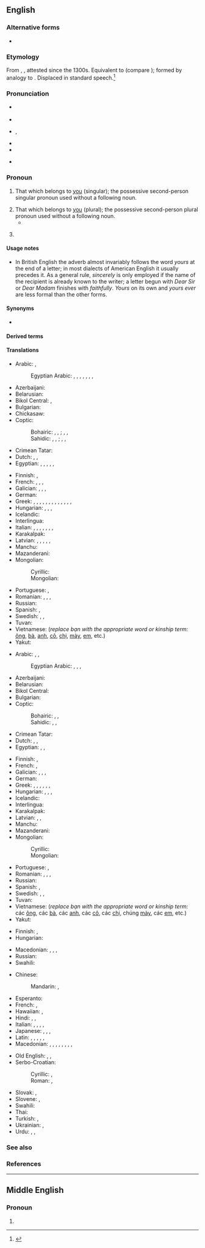 {{also|Yours|your's}}
==English==
{{wikipedia}}

===Alternative forms===
* {{alter|en|your's||archaic}}

===Etymology===
From {{inh|en|enm|youres}}, {{m|enm|ȝoures}}, attested since the 1300s. Equivalent to {{af|en|your|-s}} (compare {{m|en|-'s}}); formed by analogy to {{m|en|his}}. Displaced {{m|en|yourn}} in standard speech.<ref>{{R:Etymonline}}</ref>

===Pronunciation===
* {{a|RP}} {{IPA|en|/jɔː(ɹ)z/}}
* {{rhymes|en|ɔː(ɹ)z|s=1}}
* {{a|US}} {{enPR|yôrz}}, {{IPA|en|/jɔɹz/|/jɝz/}}
* {{audio|en|en-us-yours.ogg|Audio (US)}}
* {{rhymes|en|ɔː(ɹ)z|s=1}}
* {{homophones|en|yaws}} {{qualifier|in some [[non-rhotic]] accents}}

===Pronoun===
{{head|en|pronoun|cat2=possessive pronouns|cat3=second person pronouns}}

# That which belongs to [[you]] (singular); the possessive second-person singular pronoun used without a following noun.
#: {{ux|en|If this edit is mine, the other must be '''yours'''.&emsp; Their encyclopedia is good, but '''yours''' is even better.&emsp; {{nowrap|It’s all '''yours'''.}}}}
# That which belongs to [[you]] (plural); the possessive second-person plural pronoun used without a following noun.
#* {{RQ:Chambers Younger Set|IX|passage=“Heavens!” exclaimed Nina, “the blue-stocking and the fogy!—and '''yours''' ''are'' pale blue, Eileen!—you’re about as self-conscious as Drina—slumping there with your hair tumbling ''à la'' Mérode! Oh, it's very picturesque, of course, but a straight spine and good grooming is better.{{nb...}}”}}
# {{non-gloss definition|Written at the end of a letter, before the signature.}}
#: {{ux|en|[[yours sincerely|'''Yours''' sincerely]],&emsp; {{nowrap|[[yours faithfully|'''Yours''' faithfully]],}}&emsp; '''Yours''',&emsp; {{nowrap|Sincerely '''yours''',}}}}

====Usage notes====
* In British English the adverb almost invariably follows the word ''yours'' at the end of a letter; in most dialects of American English it usually precedes it. As a general rule, ''sincerely'' is only employed if the name of the recipient is already known to the writer; a letter begun with ''Dear Sir'' or ''Dear Madam'' finishes with ''faithfully''. ''Yours'' on its own and ''yours ever'' are less formal than the other forms.

====Synonyms====
* {{l|en|yourn}} {{q|obsolete outside Britain and US dialects, especially Appalachia}}

====Derived terms====
{{der3|en
|both of yours
|up yours
|what's yours
|you scratch my back and I'll scratch yours
|you'll get yours
|yours truly
}}

====Translations====
{{trans-top|possessive pronoun, singular}}
* Arabic: {{t|ar|لَكَ|m}}, {{t|ar|لَكِ|f}} {{qualifier|belonging to one person}}
*: Egyptian Arabic: {{t|arz|لك|tr=lik}}, {{t|arz|بتاعك|m|tr=betaʕak}}, {{t|arz|بتاعتاك|f|tr=betaʕtak}}, {{t|arz|بتوعاك|p|tr=betoʕak}} {{qualifier|owner is male}}, {{t|arz|لك|tr=liki}}, {{t|arz|بتاعك|m|tr=betaʕik}}, {{t|arz|بتاعتاك|f|tr=betaʕtik}}, {{t|arz|بتوعاك|p|tr=betoʕik}} {{qualifier|owner is female}}
* Azerbaijani: {{t|az|səninki}}
* Belarusian: {{t|be|твой}}
* Bikol Central: {{t+|bcl|saimo}} {{qualifier|before a noun}}, {{t|bcl|mo}} {{qualifier|after a noun}}
* Bulgarian: {{t|bg|твой}}
* Chickasaw: {{t|cic|chimmi'}}
* Coptic:
*: Bohairic: {{t|cop|ⲫⲱⲕ|m}}, {{t|cop|ⲑⲱⲕ|f}}, {{t|cop|ⲛⲟⲩⲕ|p}} {{qualifier|owner is male}}; {{t|cop|ⲫⲱ|m}}, {{t|cop|ⲑⲱ|f}}, {{t|cop|ⲛⲟⲩ|p}} {{qualifier|owner is female}}
*: Sahidic: {{t|cop|ⲡⲱⲕ|m}}, {{t|cop|ⲧⲱⲕ|f}}, {{t|cop|ⲛⲟⲩⲕ|p}} {{qualifier|owner is male}}; {{t|cop|ⲡⲱ|m}}, {{t|cop|ⲧⲱ|f}}, {{t|cop|ⲛⲟⲩ|p}} {{qualifier|owner is female}}
* Crimean Tatar: {{t|crh|seniñ}}
* Dutch: {{t|nl|het jouwe}}, {{t|nl|de jouwe}}, {{t|nl|van jou}}
* Egyptian: {{t-egy|pꜣy.k|m|h=G40-i-i-k}}, {{t-egy|tꜣy.k|f|h=t-A-i-i-k}}, {{t-egy|nꜣy.k|p|h=n:A-i-i-k}} {{qualifier|owner is male}}, {{t-egy|pꜣy.ṯ|m|h=G40-i-i-T}}, {{t-egy|tꜣy.ṯ|f|h=t-A-i-i-T}}, {{t-egy|nꜣy.ṯ|p|h=n:A-i-i-T}} {{qualifier|owner is female}}
{{trans-mid}}
* Finnish: {{t+|fi|sinun}}, {{t+|fi|Teidän}} {{qualifier|formal}}
* French: {{t+|fr|le tien|m}}, {{t+|fr|la tienne|f}}, {{t+|fr|les tiens|p}}, {{t+|fr|les tiennes|f-p}}
* Galician: {{t|gl|teu|m}}, {{t|gl|teus|m-p}}, {{t|gl|túa|f}}, {{t|gl|túas|f-p}}
* German: {{t+|de|deiner}}
* Greek: {{qualifier|familiar forms}} {{t+|el|δικός|alt=δικός σου|m}}, {{t|el|δικιά|alt=δικιά σου|f}}, {{t+|el|δική|alt=δική σου|f}}, {{t+|el|δικό|alt=δικό σου|n}}, {{t+|el|δικοί|alt=δικοί σου|m-p}}, {{t+|el|δικές|alt=δικές σου|f-p}}, {{t+|el|δικά|alt=δικά σου|n-p}}, {{qualifier|formal forms}} {{t+|el|δικός|alt=δικός σας|m}}, {{t|el|δικιά|alt=δικιά σας|f}}, {{t+|el|δική|alt=δική σας|f}}, {{t+|el|δικό|alt=δικό σας|n}}, {{t+|el|δικοί|alt=δικοί σας|m-p}}, {{t+|el|δικές|alt=δικές σας|f-p}}, {{t+|el|δικά|alt=δικά σας|n-p}}
* Hungarian: {{q|informal}} {{t+|hu|tiéd}}, {{t+|hu|tied}}, {{q|formal}} {{t+|hu|öné}}, {{t+|hu|magáé}}
* Icelandic: {{t+|is|þinn}}
* Interlingua: {{t|ia|tue}}
* Italian: {{t+|it|tuo|m}}, {{t+|it|tua|f}}, {{t+|it|tuoi|m-p}}, {{t+|it|tue|f-p}} {{qualifier|informal}}, {{t|it|Suo|m}}, {{t|it|Sua|f}}, {{t|it|Suoi|m-p}}, {{t|it|Sue|f-p}} {{qualifier|formal}}
* Karakalpak: {{t|kaa|seniki}}
* Latvian: {{t|lv|tavs}}, {{t|lv|tavējs}}, {{t|lv|tavējais}}, {{t|lv|jūsu}} {{qualifier|polite}}, {{t|lv|jūsējs}} {{qualifier|polite}}, {{t|lv|jūsējais}} {{qualifier|polite}}
* Manchu: {{t|mnc|ᠰᡳᠨ᠋ᡳᠩᡤᡝ}}
* Mazanderani: {{t|mzn|تنی|tr=teni}}
* Mongolian:
*: Cyrillic: {{t|mn|ᠴᠢᠨ᠋ᠤᠬᠢ}}
*: Mongolian: {{t|mn|чинийх}}
* Portuguese: {{t|pt|([[o]]) [[teu]]|m}}, {{t|pt|([[o]]) [[seu]]|m}}
* Romanian: {{t+|ro|tău|alt=al tău|m}}, {{t+|ro|ta|alt=a ta|f}}, {{t|ro|tăi|alt=ai tăi|m-p}}, {{t+|ro|tale|alt=ale tale|f-p}}
* Russian: {{t+|ru|твой}}
* Spanish: {{t+|es|tuyo|s}}, {{qualifier|formal}} {{t+|es|suyo}}
* Swedish: {{t+|sv|din|c}}, {{t+|sv|ditt|n}}, {{t+|sv|dina|p}}
* Tuvan: {{t|tyv|сээңии}}
* Vietnamese: {{t|vi|của bạn}} (''replace bạn with the appropriate word or kinship term:'' [[ông]], [[bà]], [[anh]], [[cô]], [[chị]], [[mày]], [[em]], etc.)
* Yakut: {{t|sah|эйиэнэ}}
{{trans-bottom}}

{{trans-top|possessive pronoun, plural}}
* Arabic: {{t|ar|لَكُمَا|m|f}} {{qualifier|belonging to two persons}}, {{t|ar|لَكُم|m}}, {{t+|ar|لَكُن|f}} {{qualifier|belonging to many persons}}
*: Egyptian Arabic: {{t|arz|ليكو|tr=liko}}, {{t|arz|بتاعكو|m|tr=betaʕko}}, {{t|arz|بتاعتكو|f|tr=betaʕetko}}, {{t|arz|بتوعكو|p|tr=betoʕko}} {{qualifier|many owners}}
* Azerbaijani: {{t|az|sizinki}}
* Belarusian: {{t|be|ваш}}
* Bikol Central: {{t+|bcl|saindo}} {{qualifier|before a noun}} {{t|bcl|nindo}} {{qualifier|after a noun}}
* Bulgarian: {{t|bg|ваш}}
* Coptic:
*: Bohairic: {{t|cop|ⲫⲱⲧⲉⲛ|m}}, {{t|cop|ⲑⲱⲧⲉⲛ|f}}, {{t|cop|ⲛⲟⲩⲧⲉⲛ|p}} {{qualifier|many owners}}
*: Sahidic: {{t|cop|ⲡⲱⲧⲉⲛ|m}}, {{t|cop|ⲧⲱⲧⲉⲛ|f}}, {{t|cop|ⲛⲟⲩⲧⲉⲛ|p}} {{qualifier|many owners}}
* Crimean Tatar: {{t|crh|siziñ}}
* Dutch: {{t|nl|het uwe}}, {{t|nl|de uwe}}, {{t|nl|van jullie}}
* Egyptian: {{t-egy|pꜣy.ṯn|m|h=G40-i-i-T:n:Z2}}, {{t-egy|tꜣy.ṯn|f|h=t-A-i-i-T:n:Z2}}, {{t-egy|nꜣy.ṯn|p|h=n:A-i-i-T:n:Z2}}
{{trans-mid}}
* Finnish: {{t+|fi|teidän}}, {{t+|fi|Teidän}} {{qualifier|formal}}
* French: {{t+|fr|les vôtres|p}}, {{t+|fr|les vôtres|f-p}}
* Galician: {{t|gl|voso|m-p}}, {{t|gl|vosa|f}}, {{t|gl|vosos|m-p}}, {{t|gl|vosas|f-p}}
* German: {{t+|de|Ihres}}
* Greek: {{t+|el|δικός|alt=δικός σας|m}}, {{t|el|δικιά|alt=δικιά σας|f}}, {{t+|el|δική|alt=δική σας|f}}, {{t+|el|δικό|alt=δικό σας|n}}, {{t+|el|δικοί|alt=δικοί σας|m-p}}, {{t+|el|δικές|alt=δικές σας|f-p}}, {{t+|el|δικά|alt=δικά σας|n-p}}
* Hungarian: {{q|informal}} {{t+|hu|tiétek}}, {{t|hu|tietek}}, {{q|formal}} {{t|hu|önöké}}, {{t|hu|maguké}}
* Icelandic: {{t+|is|ykkar}}
* Interlingua: {{t|ia|vostre}}
* Karakalpak: {{t|kaa|siziki}}
* Latvian: {{t|lv|jūsu}}, {{t|lv|jūsējs}}, {{t|lv|jūsējais}}
* Manchu: {{t|mnc|ᠴᡝᠨ᠋ᡳᠩᡤᡝ}}
* Mazanderani: {{t|mzn|شمنی|tr=šemeni}}
* Mongolian:
*: Cyrillic: {{t|mn|таных}}
*: Mongolian: {{t|mn|ᠲᠠᠨ᠋ᠤᠬᠢ}}
* Portuguese: {{t|pt|([[o]]) [[seu]]|m}}, {{t|pt|([[o]]) [[vosso]]|m}}
* Romanian: {{t+|ro|vostru|alt=al vostru|m}}, {{t|ro|voastră|alt=a voastră|f}}, {{t|ro|voștri|alt=ai voștri|m-p}}, {{t|ro|voastre|alt=ale voastre|f-p}}
* Russian: {{t+|ru|ваш}}
* Spanish: {{t+|es|vuestro|p}}, {{qualifier|formal}} {{t+|es|suyo}}
* Swedish: {{t+|sv|er|c}}, {{t+|sv|ert|n}}, {{t+|sv|era|p}}
* Tuvan: {{t|tyv|силернии}}
* Vietnamese: {{t|vi|của các bạn}} (''replace bạn with the appropriate word or kinship term:'' các [[ông]], các [[bà]], các [[anh]], các [[cô]], các [[chị]], chúng [[mày]], các [[em]], etc.)
* Yakut: {{t|sah|эһиэнэ}}
{{trans-bottom}}

{{trans-top|sincerely}}
* Finnish: {{t+|fi|kunnioittavasti}} {{qualifier|formal}}, {{t+|fi|terveisin}} {{qualifier|informal}}
* Hungarian: {{t|hu|üdvözlettel}}
{{trans-mid}}
* Macedonian: {{t|mk|твој|m|alt=Твој}}, {{t|mk|твоја|f|alt=Тво́ја}} {{qualifier|informal}}, {{t|mk|ваш|m|alt=Ваш}}, {{t|mk|ваша|f|alt=Ва́ша}} {{qualifier|formal}}
* Russian: {{t+|ru|ваш|alt=Ваш}} {{qualifier|formal}}
* Swahili: {{t+|sw|wako}}
{{trans-bottom}}

{{checktrans-top}}
* Chinese:
*: Mandarin: {{t+check|cmn|你|alt=你的|tr=nǐ-de}}, {{t+check|cmn|您|alt=您的|tr=nín-de}} {{qualifier|formal}}
* Esperanto: {{t-check|eo|la via}}
* French: {{t+check|fr|le vôtre|m}}, {{t+check|fr|la vôtre|f}}
* Hawaiian: {{t-check|haw|ou}}, {{t-check|haw|āu}}
* Hindi: {{qualifier|least formal}} {{t+check|hi|तेरा}}, {{qualifier|formal}} {{t-check|hi|आपका}}, {{qualifier|informal}} {{t+check|hi|तुम्हारा}}
* Italian: {{qualifier|formal and informal belonging to multiple people, uncommon formal belonging to one person}} {{t+check|it|vostro|m}}, {{t+check|it|vostra|f}}, {{t+check|it|vostri|m-p}}, {{t+check|it|vostre|f-p}}, {{qualifier|uncommon, very formal belonging to multiple people}} {{t+check|it|Loro|m|f}}
* Japanese: {{qualifier|polite}} {{t-check|ja|あなたのもの|tr=anata-no mono}}, {{qualifier|familiar}} {{t-check|ja|きみのもの|tr=kimi-no mono}}, {{qualifier|polite}} {{t-check|ja|あなたたちのもの|p|tr=anatatachi-no mono}}, {{qualifier|familiar}} {{t-check|ja|きみたちのもの|p|tr=kimitachi-no mono}}
* Latin: {{t+check|la|tuus}}, {{t+check|la|tui}}, {{t+check|la|vestri}}, {{t+check|la|vestrum}}, {{t+check|la|vester}}, {{t+check|la|voster}}
* Macedonian: {{t-check|mk|твој|m}}, {{t-check|mk|тво́ја|f}}, {{t-check|mk|тво́е|n}} {{q|singular, informal}}, {{t-check|mk|ваш|m}}, {{t-check|mk|ва́ша|f}}, {{t-check|mk|ва́ше|n}} {{q|plural}}, {{t-check|mk|ваш|m|alt=Ваш}}, {{t-check|mk|ваша|f|alt=Ва́ша}}, {{t-check|mk|ваше|n|alt=Ваше}} {{q|singular, formal}}
{{trans-mid}}
* Old English: {{t-check|ang|þīn}}, {{t+check|ang|inċer}} {{q|dual}}, {{t-check|ang|ēower|p}}
* Serbo-Croatian:
*: Cyrillic: {{t-check|sh|тво̑ј}}, {{t-check|sh|ва̑ш}} {{qualifier|formal}}
*: Roman: {{t-check|sh|tvȏj}}, {{t+check|sh|vȃš}} {{qualifier|formal}}
* Slovak: {{t+check|sk|tvoj}}, {{t-check|sk|váš}} {{qualifier|formal}}
* Slovene: {{t+check|sl|tvój}}, {{t+check|sl|vàš}} {{qualifier|formal}}
* Swahili: {{t+check|sw|wako}}
* Thai: {{t-check|th|ของคุณ|tr=kŏng kun}}
* Turkish: {{t-check|tr|seninki}}, {{t-check|tr|sizinki}}
* Ukrainian: {{t-check|uk|твій}} {{qualifier|informal}}, {{t+check|uk|ваш}} {{qualifier|formal}}
* Urdu: {{qualifier|least formal}} {{t-check|ur|تیرا|tr=tera}}, {{qualifier|informal}} {{t-check|ur|تمہارا|tr=tumhaara}}, {{qualifier|formal}} {{t-check|ur|آپ کا|tr=aap ka}}
{{trans-bottom}}

===See also===
{{English personal pronouns}}

===References===
<references/>

----

==Middle English==

===Pronoun===
{{head|enm|pronoun}}

# {{alt form|enm|youres}}